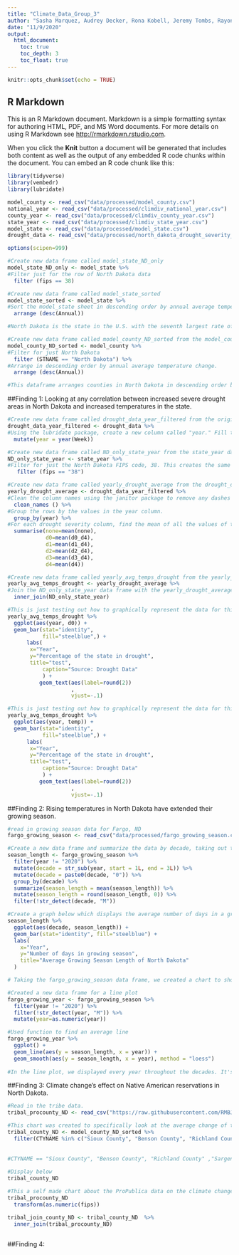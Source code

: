 ```yaml
---
title: "Climate_Data_Group_3"
author: "Sasha Marquez, Audrey Decker, Rona Kobell, Jeremy Tombs, Rayonna Burton"
date: "11/9/2020"
output:
  html_document:
    toc: true
    toc_depth: 3
    toc_float: true
---
```


```r
knitr::opts_chunk$set(echo = TRUE)
```

## R Markdown

This is an R Markdown document. Markdown is a simple formatting syntax for authoring HTML, PDF, and MS Word documents. For more details on using R Markdown see <http://rmarkdown.rstudio.com>.

When you click the **Knit** button a document will be generated that includes both content as well as the output of any embedded R code chunks within the document. You can embed an R code chunk like this:

```r

library(tidyverse)
library(vembedr)
library(lubridate)

```

```r

model_county <- read_csv("data/processed/model_county.csv")
national_year <- read_csv("data/processed/climdiv_national_year.csv")
county_year <- read_csv("data/processed/climdiv_county_year.csv")
state_year <- read_csv("data/processed/climdiv_state_year.csv")
model_state <- read_csv("data/processed/model_state.csv")
drought_data <- read_csv("data/processed/north_dakota_drought_severity_data - Sheet1.csv")

options(scipen=999)

```


```r
#Create new data frame called model_state_ND_only
model_state_ND_only <- model_state %>%
#Filter just for the row of North Dakota data  
  filter (fips == 38) 

```

```r
#Create new data frame called model_state_sorted
model_state_sorted <- model_state %>%
#Sort the model_state sheet in descending order by annual average temperature change  
  arrange (desc(Annual))

#North Dakota is the state in the U.S. with the seventh largest rate of annual average temperature change. Each of the states with larger change are confined to one region: New England and the mid-Atlantic. North Dakota stands out as the first state on the list not in that region, but rather much closer to the Pacific coast. Some questions emerge: how does the high rate of temperature change affect crops grown in the state? How does the high rate of temperature change affect the growing season for agriculture in the state? Are there any correlated phenomena (ie. drought, rainfall, weather conditions, etc) that can be observed as a result of the high rate of temperature change? Why is the average annual temperature change in North Dakota more comparable to states in New England rather than other states around North Dakota?
```

```r
#Create new data frame called model_county_ND_sorted from the model_county data frame
model_county_ND_sorted <- model_county %>%
#Filter for just North Dakota  
  filter (STNAME == "North Dakota") %>%
#Arrange in descending order by annual average temperature change.  
  arrange (desc(Annual))

#This dataframe arranges counties in North Dakota in descending order by average annual temperature change. The top five counties listed are all in the northernmost part of the state, which poses some questions about what the agriculture is like there, what the terrain is like, what the population and industry is like, and how these are all affected by rising temperatures. Additionally, all top 5 counties have had average annual temperature increases of at least .31 degrees higher than the state average.

```


##Finding 1: Looking at any correlation between increased severe drought areas in North Dakota and increased temperatures in the state.
```r
#Create new data frame called drought_data_year_filtered from the original drought_data data frame. 
drought_data_year_filtered <- drought_data %>%
#Using the lubridate package, create a new column called "year." Fill that column with the years from the dates in the "Week" column.  
  mutate(year = year(Week))

```

```r
#Create new data frame called ND_only_state_year from the state_year data frame.
ND_only_state_year <- state_year %>%
#Filter for just the North Dakota FIPS code, 38. This creates the same data frame as state_year but includes only the rows pertaining to North Dakota.  
   filter (fips == "38")
```
 
```r
#Create new data frame called yearly_drought_average from the drought_data_year_filtered data frame,
yearly_drought_average <- drought_data_year_filtered %>%
#Clean the column names using the janitor package to remove any dashes and capital letters.  
  clean_names () %>%
#Group the rows by the values in the year column.  
  group_by(year) %>%
#For each drought severity column, find the mean of all the values of the weeks in that year. This way, when there's only one row per year, there will be an average of all 52 weeks' data in the row for the year.
  summarise(none=mean(none),
            d0=mean(d0_d4),
            d1=mean(d1_d4),
            d2=mean(d2_d4),
            d3=mean(d3_d4),
            d4=mean(d4))
```

```r
#Create new data frame called yearly_avg_temps_drought from the yearly_drought_average data frame.
yearly_avg_temps_drought <- yearly_drought_average %>%
#Join the ND_only_state_year data frame with the yearly_drought_average data frame. This will combine the two based on the column they have in common, year. It also eliminates any rows of years that are not common between the two data frames. This was important for ND_only_state_year, because the data frame listed every year from 1895, for which we did not have drought data for.
  inner_join(ND_only_state_year)
```

```r
#This is just testing out how to graphically represent the data for this finding. 
yearly_avg_temps_drought %>%
  ggplot(aes(year, d0)) +
  geom_bar(stat="identity",
           fill="steelblue",) +
      labs(
       x="Year",
       y="Percentage of the state in drought",
       title="test",
           caption="Source: Drought Data"
           ) +
          geom_text(aes(label=round(2))
                    ,
                    vjust=-.1)
```

```r
#This is just testing out how to graphically represent the data for this finding. 
yearly_avg_temps_drought %>%
  ggplot(aes(year, temp)) +
  geom_bar(stat="identity",
           fill="steelblue",) +
      labs(
       x="Year",
       y="Percentage of the state in drought",
       title="test",
           caption="Source: Drought Data"
           ) +
          geom_text(aes(label=round(2))
                    ,
                    vjust=-.1)

```

##Finding 2: Rising temperatures in North Dakota have extended their growing season.

```r

#read in growing season data for Fargo, ND
fargo_growing_season <- read_csv("data/processed/fargo_growing_season.csv")

```

```r

#Create a new data frame and summarize the data by decade, taking out the min/max and 2020
season_length <- fargo_growing_season %>%
  filter(year != "2020") %>%
  mutate(decade = str_sub(year, start = 1L, end = 3L)) %>%
  mutate(decade = paste0(decade, "0")) %>%
  group_by(decade) %>%
  summarize(season_length = mean(season_length)) %>%
  mutate(season_length = round(season_length, 0)) %>%
  filter(!str_detect(decade, "M"))

#Create a graph below which displays the average number of days in a growing season by decade
season_length %>%
  ggplot(aes(decade, season_length)) +
  geom_bar(stat="identity", fill="steelblue") +
  labs(
    x="Year",
    y="Number of days in growing season",
    title="Average Growing Season Length of North Dakota"
  )

# Taking the fargo_growing_season data frame, we created a chart to show that from 1881 to 2020, there has been a general, upward trend of longer growing seasons. Since there are so many years, we grouped them by decades. The general progression of the data is an increased length of the growing season, which connects to the general trend of warming temperatures. This has had a positive impact on agriculture in ND because farmers have a longer time frame to grow crops. 

```

```r

#Created a new data frame for a line plot
fargo_growing_year <- fargo_growing_season %>%
  filter(year != "2020") %>%
  filter(!str_detect(year, "M")) %>%
  mutate(year=as.numeric(year))

#Used function to find an average line
fargo_growing_year %>%
  ggplot() + 
  geom_line(aes(y = season_length, x = year)) +
  geom_smooth(aes(y = season_length, x = year), method = "loess")
  
#In the line plot, we displayed every year throughout the decades. It's clear that there are outliers and the trend isn't straight up. Due to weather fluctuations, there are going to be years that are lower and higher. However, looking at the average line, the growing season in North Dakota has increased. The growing season lengthened during this period by 32 days - over a month. 

```

##Finding 3: Climate change's effect on Native American reservations in North Dakota.

```r
#Read in the tribe data.
tribal_procounty_ND <- read_csv("https://raw.githubusercontent.com/RMBJernigan/rmbj_Jour772Data/master/Group%20Project%202/data-2C-beyond-the-limit-usa-main/data/processed/tribal_data.csv")

```

```r
#This chart was created to specifically look at the average change of temperature in the counties that have tribes or nations on the land
tribal_county_ND <- model_county_ND_sorted %>%
  filter(CTYNAME %in% c("Sioux County", "Benson County", "Richland County" ,"Sargent County","Grant County","McLean County", " Mountrail County", "Dunn County", "McKenzie County", "Mercer County", "Ward County", "Rolette County" ))
  
  
#CTYNAME == "Sioux County", "Benson County", "Richland County" ,"Sargent County","Grant County","McLean County", " Mountrail County", "Dunn County", "McKenzie County", "Mercer County", "Ward County", "Rolette County")
 
#Display below
tribal_county_ND
```

```r
#This a self made chart about the ProPublica data on the climate change of the different counties around the state. It analysis the rises of the different subs of the data. This is before doing an innerjoin
tribal_procounty_ND 
  transform(as.numeric(fips))
```

```r
tribal_join_county_ND <- tribal_county_ND  %>%
  inner_join(tribal_procounty_ND)
 
```

##Finding 4: 